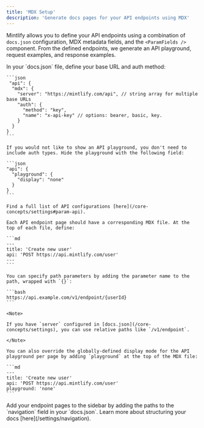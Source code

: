```yaml
---
title: 'MDX Setup'
description: 'Generate docs pages for your API endpoints using MDX'
---
```


Mintlify allows you to define your API endpoints using a combination of `docs.json` configuration, MDX metadata fields, and the `<ParamFields />` component. From the defined endpoints, we generate an API playground, request examples, and response examples.

<Steps>
  <Step title="Configure your API">
    In your `docs.json` file, define your base URL and auth method:

    ```json
     "api": {
      "mdx": {
        "server": "https://mintlify.com/api", // string array for multiple base URLs
        "auth": {
          "method": "key",
          "name": "x-api-key" // options: bearer, basic, key.
        }
      }
    }
    ```

    If you would not like to show an API playground, you don't need to include auth types. Hide the playground with the following field:

    ```json
    "api": {
      "playground": {
        "display": "none"
      }
    }
    ```

    Find a full list of API configurations [here](/core-concepts/settings#param-api).
  </Step>
  
  <Step title="Create your endpoint pages">

    Each API endpoint page should have a corresponding MDX file. At the top of each file, define:

    ```md
    ---
    title: 'Create new user'
    api: 'POST https://api.mintlify.com/user'
    ---
    ```

    You can specify path parameters by adding the parameter name to the path, wrapped with `{}`:

    ```bash
    https://api.example.com/v1/endpoint/{userId}
    ```

    <Note>

    If you have `server` configured in [docs.json](/core-concepts/settings), you can use relative paths like `/v1/endpoint`.

    </Note>

    You can also override the globally-defined display mode for the API playground per page by adding `playground` at the top of the MDX file:

    ```md
    ---
    title: 'Create new user'
    api: 'POST https://api.mintlify.com/user'
    playground: 'none'
    ```
    
  </Step>

  <Step title="Add your endpoints to your docs">
    Add your endpoint pages to the sidebar by adding the paths to the `navigation` field in your `docs.json`. Learn more about structuring your docs [here](/settings/navigation).
  </Step>
</Steps>
